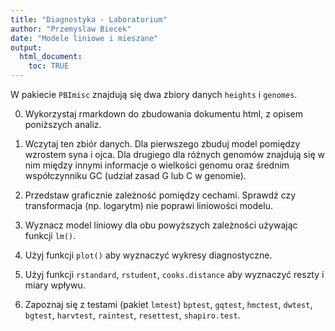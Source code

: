 ```yaml
---
title: "Diagnostyka - Laboratorium"
author: "Przemyslaw Biecek"
date: "Modele liniowe i mieszane"
output: 
  html_document:
    toc: TRUE
---
```


W pakiecie `PBImisc` znajdują się dwa zbiory danych `heights` i `genomes`.

0. Wykorzystaj rmarkdown do zbudowania dokumentu html, z opisem poniższych analiz.

1. Wczytaj ten zbiór danych. 
Dla pierwszego zbuduj model pomiędzy wzrostem syna i ojca. Dla drugiego dla różnych genomów znajdują się w nim między innymi informacje o wielkości genomu oraz średnim współczynniku GC (udział zasad G lub C w genomie).

2. Przedstaw graficznie zależność pomiędzy cechami. Sprawdź czy transformacja (np. logarytm) nie poprawi liniowości modelu.

3. Wyznacz model liniowy dla obu powyższych zależności używając funkcji `lm()`.

4. Użyj funkcji `plot()` aby wyznaczyć wykresy diagnostyczne.

5. Użyj funkcji `rstandard`, `rstudent`, `cooks.distance` aby wyznaczyć reszty i miary wpływu.

6. Zapoznaj się z testami (pakiet `lmtest`) `bptest`, `gqtest`, `hmctest`, `dwtest`, `bgtest`, `harvtest`, `raintest`, `resettest`, `shapiro.test`.
